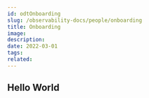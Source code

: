 ---
id: odtOnboarding
slug: /observability-docs/people/onboarding
title: Onboarding
image:
description:
date: 2022-03-01
tags:
related:
---

## Hello World
